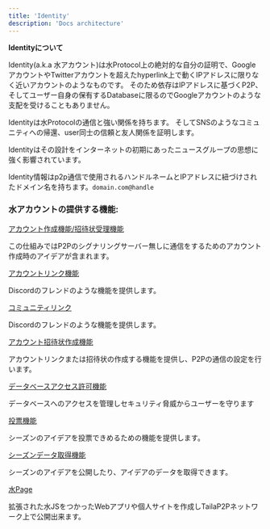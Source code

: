 ```yaml
---
title: 'Identity'
description: 'Docs architecture'
---
```


**Identityについて**

Identity(a.k.a 水アカウント)は水Protocol上の絶対的な自分の証明で、GoogleアカウントやTwitterアカウントを超えたhyperlink上で動くIPアドレスに限りなく近いアカウントのようなものです。
そのため依存はIPアドレスに基づくP2P、そしてユーザー自身の保有するDatabaseに限るのでGoogleアカウントのような支配を受けることもありません。

Identityは水Protocolの通信と強い関係を持ちます。
そしてSNSのようなコミュニティへの帰還、user同士の信頼と友人関係を証明します。

Identityはその設計をインターネットの初期にあったニュースグループの思想に強く影響されています。

Identity情報はp2p通信で使用されるハンドルネームとIPアドレスに紐づけされたドメイン名を持ちます。`domain.com@handle`

### 水アカウントの提供する機能:


<div class="pagelink">
  <a href="/ja/identity/create_account">アカウント作成機能/招待状受理機能</a>
  <p>この仕組みではP2Pのシグナリングサーバー無しに通信をするためのアカウント作成時のアイデアが含まれます。</p>
</div>

<div class="pagelink">
  <a href="">アカウントリンク機能</a>
  <p>Discordのフレンドのような機能を提供します。</p>
</div>

<div class="pagelink">
  <a href="">コミュニティリンク</a>
  <p>Discordのフレンドのような機能を提供します。</p>
</div>

<div class="pagelink">
  <a href="">アカウント招待状作成機能</a>
  <p>アカウントリンクまたは招待状の作成する機能を提供し、P2Pの通信の設定を行います。</p>
</div>

<div class="pagelink">
  <a href="">データベースアクセス許可機能</a>
  <p>データベースへのアクセスを管理しセキュリティ脅威からユーザーを守ります</p>
</div>

<div class="pagelink">
  <a href="">投票機能</a>
  <p>シーズンのアイデアを投票できめるための機能を提供します。</p>
</div>

<div class="pagelink">
  <a href="">シーズンデータ取得機能</a>
  <p>シーズンのアイデアを公開したり、アイデアのデータを取得できます。</p>
</div>

<div class="pagelink">
  <a href="">水Page</a>
  <p>拡張された水JSをつかったWebアプリや個人サイトを作成しTailaP2Pネットワーク上で公開出来ます。</p>
</div>